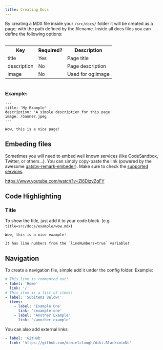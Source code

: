 ```yaml
---
title: Creating Docs
---
```


By creating a MDX file inside your `/src/docs/` folder it will be created as a page; with the path defined by the filename.
Inside all docs files you can define the following options:

<div style="overflow-x:auto;">
  <table>
    <tr>
      <th>Key</th>
      <th>Required?</th>
      <th>Description</th>
    </tr>
    <tr>
      <td>title</td>
      <td>Yes</td>
      <td>Page title</td>
    </tr>
    <tr>
      <td>description</td>
      <td>No</td>
      <td>Page description</td>
    </tr>
    <tr>
      <td>image</td>
      <td>No</td>
      <td>Used for og:image</td>
    </tr>
  </table>
</div>

### Example:

```mdx
---
title: 'My Example'
description: 'A simple description for this page'
image: /banner.jpeg
---

Wow, this is a nice page!
```

## Embeding files

Sometimes you will need to embed well known services (like CodeSandbox, Twitter, or others...). You can simply copy-paste the link (powered by the awesome [gatsby-remark-embeder](https://www.gatsbyjs.org/packages/gatsby-remark-embedder/)).
Make sure to check the [supported services](https://github.com/MichaelDeBoey/gatsby-remark-embedder#supported-services).

https://www.youtube.com/watch?v=Zl6DizyZgFY

## Code Highlighting

### Title

To show the title, just add it to your code block. (e.g. `title=src/docs/example/wow.mdx`)

```mdx title=src/docs/example/wow.mdx lineNumbers=true
Wow, this is a nice example!

It has line numbers from the `lineNumbers=true` variable!

```

## Navigation

To create a navigation file, simple add it under the config folder. Example:

```yml title=sidebar.yml
# This line is commented out! 
- label: 'Home'
  link: '/'
# This item is a list of items!
- label: 'Subitems Below!'
  items:
    - label: 'Example One'
      link: '/example-one'
    - label: 'Another Example'
      link: '/another-example'
```

You can also add external links:

```yml
- label: 'GitHub'
  link: 'https://github.com/danielclough/Wiki.BlackcoinNL'
```
